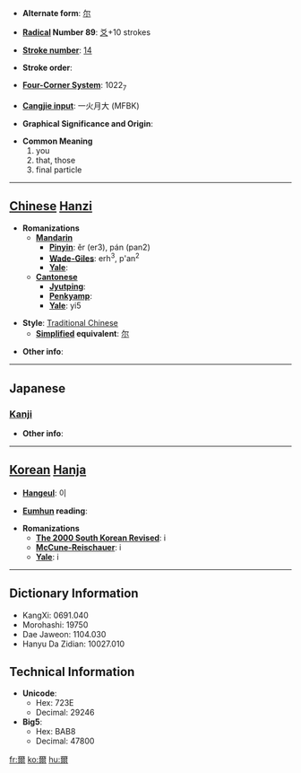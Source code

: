 * '''Alternate form''': [[尔]]

* '''[[Wiktionary:Chinese radical index| Radical]] Number 89''': [[Wiktionary:Chinese radical index 爻|爻]]+10 strokes

* '''[[Wiktionary:Chinese total strokes index|Stroke number]]''': [[Wiktionary:Chinese total strokes index 14|14]]

* '''Stroke order''': 

* '''[[Wiktionary:Chinese four corner index|Four-Corner System]]''': 1022<sub>7</sub>

* '''[[Wiktionary:Chinese Cangjie index|Cangjie input]]''': 一火月大 (MFBK)

* '''Graphical Significance and Origin''': 

* '''Common Meaning'''
*#you
*# that, those
*# final particle


----

== [[Chinese]] [[Hanzi]] ==

* '''Romanizations'''
** '''[[Mandarin]]'''
*** '''[[Pinyin]]''': ěr (er3), pán (pan2)
*** '''[[Wade-Giles]]''': erh<sup>3</sup>, p'an<sup>2</sup>
*** '''[[Yale]]''': 
** '''[[Cantonese]]'''
*** '''[[Jyutping]]''':
*** '''[[Penkyamp]]''': 
*** '''[[Yale]]''': yi5

* '''Style''': [[Traditional Chinese]] 
** '''[[Simplified Chinese|Simplified]] equivalent''': [[尔]]

* '''Other info''': 

----

==Japanese==
===[[Kanji]]===
{{kanji|on readings=[[じ]] (ji), [[に]] (ni)
|kun readings=[[なんじ]] (nanji), [[その]] (sono), [[しかり]] (shikari)
}}

* '''Other info''':  

----

== [[Korean]] [[Hanja]] ==

* '''[[Hangeul]]''': 이

* '''[[Eumhun]] reading''': 

* '''Romanizations'''
** '''[[The 2000 South Korean Revised Romanization|The 2000 South Korean Revised]]''': i
** '''[[McCune-Reischauer]]''': i
** '''[[Yale]]''': i

----

== Dictionary Information ==

* KangXi: 0691.040
* Morohashi: 19750
* Dae Jaweon: 1104.030
* Hanyu Da Zidian: 10027.010

== Technical Information ==

* '''Unicode''':
** Hex: 723E
** Decimal: 29246
* '''Big5''':
** Hex: BAB8
** Decimal: 47800

[[fr:爾]]
[[ko:爾]]
[[hu:爾]]